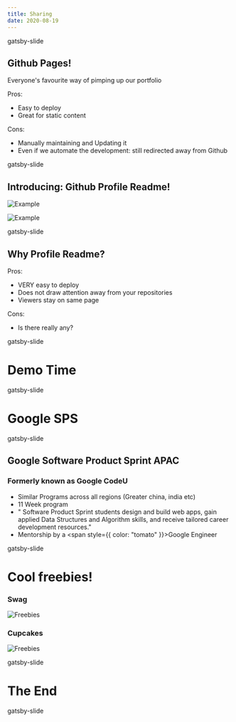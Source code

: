 ```yaml
---
title: Sharing
date: 2020-08-19
---
```



<DeckTitle
  title="Github Profile Readme | Google SPS 2020"
  subtitle="Eugene Teu"
/>

gatsby-slide

<h2 style={{ color: "tomato", textAlign: "center" }}>Github Pages!</h2>

Everyone's favourite way of pimping up our portfolio

Pros:

- Easy to deploy
- Great for static content

Cons:

- Manually maintaining and Updating it
- Even if we automate the development: still redirected away from Github

gatsby-slide

<h2 style={{ color: "tomato", textAlign: "center" }}>
  Introducing: Github Profile Readme!
</h2>

![Example](/images/github-readme-example.png)

![Example](/images/github-readme-example-2.png)

gatsby-slide

<h2 style={{ color: "tomato", textAlign: "center" }}>Why Profile Readme?</h2>

Pros:

- VERY easy to deploy
- Does not draw attention away from your repositories
- Viewers stay on same page

Cons:

- Is there really any?

gatsby-slide

<div
  style={{
    display: "flex",
    height: "100%",
    flexDirection: "column",
    alignItems: "center",
    justifyContent: "center",
  }}
>
  <h1 style={{ color: "green", textAlign: "center" }}>Demo Time</h1>
</div>

gatsby-slide

<h1>Google SPS</h1>

gatsby-slide

<h2 style={{ color: "tomato", textAlign: "center" }}>
  Google Software Product Sprint APAC
</h2>

<h3>
  Formerly known as Google <span style={{ color: "tomato" }}>CodeU</span>
</h3>

- Similar Programs across all regions (Greater china, india etc)
- 11 Week program
- " Software Product Sprint students design and build web apps, gain applied Data Structures and Algorithm skills, and receive tailored career development resources."
- Mentorship by a <span style={{ color: "tomato" }}>Google Engineer</span>

gatsby-slide

<h1 style={{ color: "tomato", textAlign: "center" }}>Cool freebies!</h1>

### Swag

![Freebies](/images/swag-1.png)

### Cupcakes

![Freebies](/images/cupcakes.png)

gatsby-slide

<h1>The End</h1>

gatsby-slide

